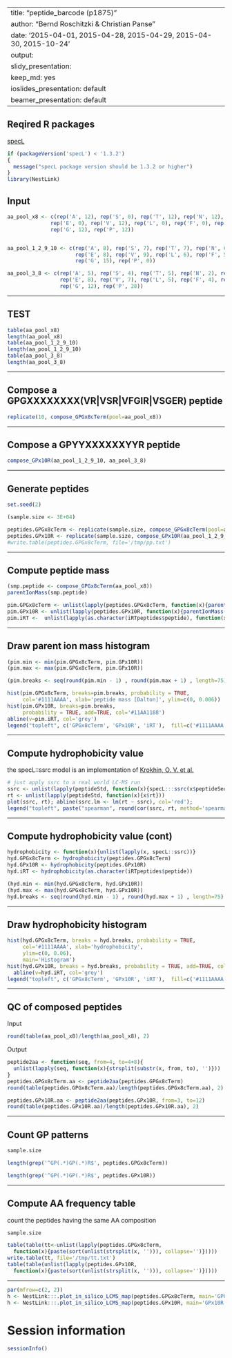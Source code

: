 <!--
%\VignetteEngine{knitr::knitr}
%\VignetteIndexEntry{NestLink peptide barcode}
-->


---
title: "peptide_barcode (p1875)"
author: "Bernd Roschitzki & Christian Panse"
date: '2015-04-01, 2015-04-28,  2015-04-29, 2015-04-30, 2015-10-24'
output:
  slidy_presentation:
    keep_md: yes
  ioslides_presentation: default
  beamer_presentation: default
---

## Reqired R packages
[specL](http://dx.doi.org/10.1093/bioinformatics/btv105)
```r
if (packageVersion('specL') < '1.3.2')
{
  message("specL package version should be 1.3.2 or higher")
}
library(NestLink)
```

## Input
```r
aa_pool_x8 <- c(rep('A', 12), rep('S', 0), rep('T', 12), rep('N', 12), rep('Q', 12), rep('D', 8), 
              rep('E', 0), rep('V', 12), rep('L', 0), rep('F', 0), rep('Y', 8), rep('W', 0), 
              rep('G', 12), rep('P', 12))


aa_pool_1_2_9_10 <- c(rep('A', 8), rep('S', 7), rep('T', 7), rep('N', 6), rep('Q', 6), rep('D', 8), 
                      rep('E', 8), rep('V', 9), rep('L', 6), rep('F', 5), rep('Y', 9), rep('W', 6), 
                      rep('G', 15), rep('P', 0))

aa_pool_3_8 <- c(rep('A', 5), rep('S', 4), rep('T', 5), rep('N', 2), rep('Q', 2), rep('D', 8), 
                 rep('E', 8), rep('V', 7), rep('L', 5), rep('F', 4), rep('Y', 6), rep('W', 4), 
                 rep('G', 12), rep('P', 28))

```
---

## TEST
```r
table(aa_pool_x8)
length(aa_pool_x8)
table(aa_pool_1_2_9_10)
length(aa_pool_1_2_9_10)
table(aa_pool_3_8)
length(aa_pool_3_8)
```
---

## Compose a GPGXXXXXXXX(VR|VSR|VFGIR|VSGER) peptide
```r

replicate(10, compose_GPGx8cTerm(pool=aa_pool_x8))
```
---

## Compose a GPYYXXXXXXYYR peptide
```r

compose_GPx10R(aa_pool_1_2_9_10, aa_pool_3_8)
```
---

## Generate peptides
```r
set.seed(2)

(sample.size <- 3E+04)

peptides.GPGx8cTerm <- replicate(sample.size, compose_GPGx8cTerm(pool=aa_pool_x8))
peptides.GPx10R <- replicate(sample.size, compose_GPx10R(aa_pool_1_2_9_10, aa_pool_3_8))
#write.table(peptides.GPGx8cTerm, file='/tmp/pp.txt')

```
---

## Compute peptide mass
```r
(smp.peptide <- compose_GPGx8cTerm(aa_pool_x8))
parentIonMass(smp.peptide)

pim.GPGx8cTerm <- unlist(lapply(peptides.GPGx8cTerm, function(x){parentIonMass(x)}))
pim.GPx10R <- unlist(lapply(peptides.GPx10R, function(x){parentIonMass(x)}))
pim.iRT <-  unlist(lapply(as.character(iRTpeptides$peptide), function(x){parentIonMass(x)}))

```
---

## Draw parent ion mass histogram
```r
(pim.min <- min(pim.GPGx8cTerm, pim.GPx10R))
(pim.max <- max(pim.GPGx8cTerm, pim.GPx10R))

(pim.breaks <- seq(round(pim.min - 1) , round(pim.max + 1) , length=75))

hist(pim.GPGx8cTerm, breaks=pim.breaks, probability = TRUE, 
     col='#1111AAAA', xlab='peptide mass [Dalton]', ylim=c(0, 0.006))
hist(pim.GPx10R, breaks=pim.breaks,
     probability = TRUE, add=TRUE, col='#11AA1188')
abline(v=pim.iRT, col='grey')
legend("topleft", c('GPGx8cTerm', 'GPx10R', 'iRT'),  fill=c('#1111AAAA', '#11AA1133', 'grey'))
``` 
---

## Compute hydrophobicity value

the specL::ssrc model is an implementation of [Krokhin, O. V. et al.](http://www.ncbi.nlm.nih.gov/pubmed/15238601)
```r
# just apply ssrc to a real world LC-MS run
ssrc <- unlist(lapply(peptideStd, function(x){specL:::ssrc(x$peptideSequence)}))
rt <- unlist(lapply(peptideStd, function(x){x$rt}))
plot(ssrc, rt); abline(ssrc.lm <- lm(rt ~ ssrc), col='red'); 
legend("topleft", paste("spearman", round(cor(ssrc, rt, method='spearman'),2)))
```

--- 

## Compute hydrophobicity value (cont)
```r
hydrophobicity <- function(x){unlist(lapply(x, specL::ssrc))}
hyd.GPGx8cTerm <- hydrophobicity(peptides.GPGx8cTerm)
hyd.GPx10R <- hydrophobicity(peptides.GPx10R)
hyd.iRT <- hydrophobicity(as.character(iRTpeptides$peptide))

(hyd.min <- min(hyd.GPGx8cTerm, hyd.GPx10R))
(hyd.max <- max(hyd.GPGx8cTerm, hyd.GPx10R))
hyd.breaks <- seq(round(hyd.min - 1) , round(hyd.max + 1) , length=75)
```
---

## Draw hydrophobicity histogram 

```r
hist(hyd.GPGx8cTerm, breaks = hyd.breaks, probability = TRUE, 
     col='#1111AAAA', xlab='hydrophobicity', 
     ylim=c(0, 0.06),
     main='Histogram')
hist(hyd.GPx10R, breaks = hyd.breaks, probability = TRUE, add=TRUE, col='#11AA1188')
  abline(v=hyd.iRT, col='grey')
legend("topleft", c('GPGx8cTerm', 'GPx10R', 'iRT'),  fill=c('#1111AAAA', '#11AA1133', 'grey'))
```
---

## QC of composed peptides
Input 
```r
round(table(aa_pool_x8)/length(aa_pool_x8), 2)

```
Output
```r
peptide2aa <- function(seq, from=4, to=4+8){
  unlist(lapply(seq, function(x){strsplit(substr(x, from, to), '')}))
}
peptides.GPGx8cTerm.aa <- peptide2aa(peptides.GPGx8cTerm)
round(table(peptides.GPGx8cTerm.aa)/length(peptides.GPGx8cTerm.aa), 2)
```
```r
peptides.GPx10R.aa <- peptide2aa(peptides.GPx10R, from=3, to=12)
round(table(peptides.GPx10R.aa)/length(peptides.GPx10R.aa), 2)
```

---

## Count GP patterns
```r
sample.size 

length(grep('^GP(.*)GP(.*)R$', peptides.GPGx8cTerm))

length(grep('^GP(.*)GP(.*)R$', peptides.GPx10R))
```

---

## Compute AA frequency table
count the peptides having the same AA composition
```r
sample.size 

table(table(tt<-unlist(lapply(peptides.GPGx8cTerm, 
  function(x){paste(sort(unlist(strsplit(x, ''))), collapse='')}))))
write.table(tt, file='/tmp/tt.txt')
table(table(unlist(lapply(peptides.GPx10R, 
  function(x){paste(sort(unlist(strsplit(x, ''))), collapse='')}))))
```

---


```r
par(mfrow=c(2, 2))
h <- NestLink:::.plot_in_silico_LCMS_map(peptides.GPGx8cTerm, main='GPGx8cTerm')
h <- NestLink:::.plot_in_silico_LCMS_map(peptides.GPx10R, main='GPx10R')
```

# Session information
```r
sessionInfo()
```